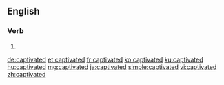 ==English==

===Verb===
{{head|en|verb form}}

# {{en-past of|captivate}}

[[de:captivated]]
[[et:captivated]]
[[fr:captivated]]
[[ko:captivated]]
[[ku:captivated]]
[[hu:captivated]]
[[mg:captivated]]
[[ja:captivated]]
[[simple:captivated]]
[[vi:captivated]]
[[zh:captivated]]